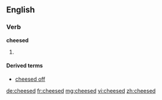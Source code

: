 ==English==
===Verb===
'''cheesed'''
# {{past of|[[cheese]]}}

====Derived terms====
*[[cheesed off]]

[[de:cheesed]]
[[fr:cheesed]]
[[mg:cheesed]]
[[vi:cheesed]]
[[zh:cheesed]]